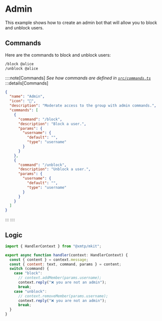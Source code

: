 # Admin

This example shows how to create an admin bot that will allow you to block and unblock users.

## Commands

Here are the commands to block and unblock users:

```bash [cmd]
/block @alice
/unblock @alice
```

::::note[Commands]
_See how commands are defined in [`src/commands.ts`](https://github.com/xmtp-labs/botkit/blob/main/examples/group/src/commands.ts)_
:::details[Commands]

```json
{
  "name": "Admin",
  "icon": "🔐",
  "description": "Moderate access to the group with admin commands.",
  "commands": [
    {
      "command": "/block",
      "description": "Block a user.",
      "params": {
        "username": {
          "default": "",
          "type": "username"
        }
      }
    },
    {
      "command": "/unblock",
      "description": "Unblock a user.",
      "params": {
        "username": {
          "default": "",
          "type": "username"
        }
      }
    }
  ]
}
```

:::
::::

## Logic

```jsx [src/handler/admin.ts]
import { HandlerContext } from "@xmtp/mkit";

export async function handler(context: HandlerContext) {
  const { content } = context.message;
  const { content: text, command, params } = content;
  switch (command) {
    case "block":
      // context.addMember(params.username);
      context.reply("❌ you are not an admin");
      break;
    case "unblock":
      // context.removeMember(params.username);
      context.reply("❌ you are not an admin");
      break;
  }
}
```

